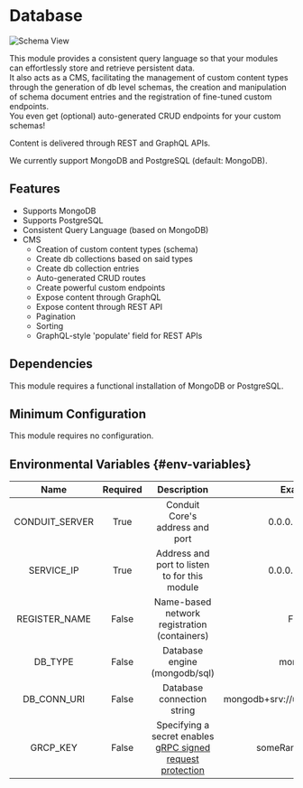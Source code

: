 # Database

![Schema View](/v0.15/modules/database/admin/overview.png)

This module provides a consistent query language so that your modules can effortlessly store and retrieve persistent data.<br />
It also acts as a CMS, facilitating the management of custom content types through the generation of db level schemas, 
the creation and manipulation of schema document entries and the registration of fine-tuned custom endpoints.<br />
You even get (optional) auto-generated CRUD endpoints for your custom schemas!

Content is delivered through REST and GraphQL APIs.

We currently support MongoDB and PostgreSQL (default: MongoDB).

## Features

- Supports MongoDB
- Supports PostgreSQL
- Consistent Query Language (based on MongoDB)
- CMS
  - Creation of custom content types (schema)
  - Create db collections based on said types
  - Create db collection entries
  - Auto-generated CRUD routes
  - Create powerful custom endpoints
  - Expose content through GraphQL
  - Expose content through REST API
  - Pagination
  - Sorting
  - GraphQL-style 'populate' field for REST APIs

## Dependencies

This module requires a functional installation of MongoDB or PostgreSQL.<br />

## Minimum Configuration

This module requires no configuration.

## Environmental Variables {#env-variables}

|  Name          | Required |  Description                                  |  Example      |
| :------------: | :------: | :-------------------------------------------: | :-----------: |
| CONDUIT_SERVER |  True    | Conduit Core's address and port               | 0.0.0.0:55152 |
| SERVICE_IP     |  True    | Address and port to listen to for this module | 0.0.0.0:56154 |
| REGISTER_NAME  |  False   | Name-based network registration (containers)  | False         |
| DB_TYPE        |  False   | Database engine (mongodb/sql)                 | mongodb       |
| DB_CONN_URI    |  False   | Database connection string                    | mongodb+srv://user:pass@host/db |
| GRCP_KEY       |  False   | Specifying a secret enables [gRPC signed request protection](../../core#grpc-request-protection) | someRandomSecret |
